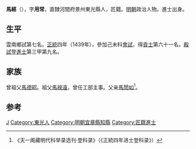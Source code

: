 {{Otheruses|other=名为马经的其他人物|马经}}

'''馬經'''（{{bd|1410年||？}}），字'''用常'''，直隸河間府景州東光縣人，匠籍。[[明朝|明朝]]政治人物。進士出身。

== 生平 ==
雲南鄉試第七名。[[正统_(年号)|正統]]四年（1439年），參加己未科[[會試|會試]]，得[[貢士|貢士]]第六十一名。[[殿試|殿試]]登[[進士|進士]]第三甲第九名。

== 家族 ==
曾祖父[[馬德昭|馬德昭]]。祖父[[馬視遠|馬視遠]]，曾任工部主事。父亲[[馬誾如|馬誾如]]<ref>《天一阁藏明代科举录选刊·登科录》（《正統四年进士登科录》）</ref>。

==参考==
{{reflist}}

{{start box}}
{{s-off}}
{{s-before|[[唐彬_(明朝)|唐彬]]}}
{{s-title|明朝宜章縣知縣|1441年－景泰年間}}
{{s-after|[[田珍_(宜章知縣)|田珍]]}}
{{end box}}

{{正統四年己未科殿試金榜}}

{{Authority control}}

{{DEFAULTSORT:}}
[[Category:馬姓|J]]
[[Category:東光人|Category:東光人]]
[[Category:明朝宜章縣知縣|Category:明朝宜章縣知縣]]
[[Category:匠籍進士|Category:匠籍進士]]


{{明朝人物小作品}}